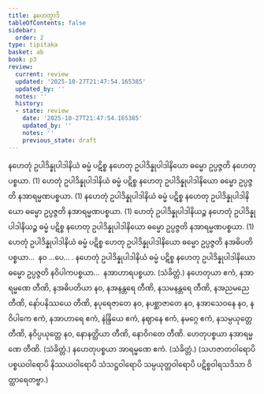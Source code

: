 ```yaml
---
title: နဟေတွာဒိ
tableOfContents: false
sidebar:
  order: 2
type: tipitaka
basket: ab
book: p3
review:
  current: review
  updated: '2025-10-27T21:47:54.165385'
  updated_by: ''
  notes: ''
  history:
  - state: review
    date: '2025-10-27T21:47:54.165385'
    updated_by: ''
    notes: ''
    previous_state: draft
---
```



<ReviewStatus review={frontmatter.review} showDetails={true} />

<HypothesisAnnotation frontmatter={frontmatter} />

<DynamicBreadcrumb />

<Division number="154" book="p3" e="ch" v="39" p="226">

<Paragraph number="273" book="p3">
နဟေတုံ ဥပါဒိန္နုပါဒါနိယံ ဓမ္မံ ပဋိစ္စ နဟေတု ဥပါဒိန္နုပါဒါနိယော ဓမ္မော ဥပ္ပဇ္ဇတိ နဟေတုပစ္စယာ. (1)
</Paragraph>

</Division>
<Division number="155" book="p3" e="ch" v="39" p="226">

<Paragraph number="274" book="p3">
ဟေတုံ ဥပါဒိန္နုပါဒါနိယံ ဓမ္မံ ပဋိစ္စ နဟေတု ဥပါဒိန္နုပါဒါနိယော ဓမ္မော ဥပ္ပဇ္ဇတိ နအာရမ္မဏပစ္စယာ. (1)
</Paragraph>

<Paragraph number="275" book="p3">
နဟေတုံ ဥပါဒိန္နုပါဒါနိယံ ဓမ္မံ ပဋိစ္စ နဟေတု ဥပါဒိန္နုပါဒါနိယော ဓမ္မော ဥပ္ပဇ္ဇတိ နအာရမ္မဏပစ္စယာ. (1)
</Paragraph>

<Paragraph number="276" book="p3">
ဟေတုံ ဥပါဒိန္နုပါဒါနိယဉ္စ နဟေတုံ ဥပါဒိန္နုပါဒါနိယဉ္စ ဓမ္မံ ပဋိစ္စ နဟေတု ဥပါဒိန္နုပါဒါနိယော ဓမ္မော ဥပ္ပဇ္ဇတိ နအာရမ္မဏပစ္စယာ. (1)
</Paragraph>

</Division>
<Division number="156" book="p3" e="ch" v="39" p="227">

<Paragraph number="277" book="p3">
ဟေတုံ ဥပါဒိန္နုပါဒါနိယံ ဓမ္မံ ပဋိစ္စ ဟေတု ဥပါဒိန္နုပါဒါနိယော ဓမ္မော ဥပ္ပဇ္ဇတိ နအဓိပတိပစ္စယာ…  နဝ …ပေ… .
</Paragraph>

</Division>
<Division number="157" book="p3" e="ch" v="39" p="227">

<Paragraph number="278" book="p3">
နဟေတုံ ဥပါဒိန္နုပါဒါနိယံ ဓမ္မံ ပဋိစ္စ နဟေတု ဥပါဒိန္နုပါဒါနိယော ဓမ္မော ဥပ္ပဇ္ဇတိ နဝိပါကပစ္စယာ…  နအာဟာရပစ္စယာ. (သံခိတ္တံ.)
</Paragraph>

</Division>
<Division number="158" book="p3" e="ch" v="39" p="227">

<Paragraph number="279" book="p3">
နဟေတုယာ ဧကံ, နအာရမ္မဏေ တီဏိ, နအဓိပတိယာ နဝ, နအနန္တရေ တီဏိ, နသမနန္တရေ တီဏိ, နအညမညေ တီဏိ, နော်ပနိဿယေ တီဏိ, နပုရေဇာတေ နဝ, နပစ္ဆာဇာတေ နဝ, နအာသေဝနေ နဝ, နဝိပါကေ ဧကံ, နအာဟာရေ ဧကံ, နဲန္ဒြိယေ ဧကံ, နဈာနေ ဧကံ, နမဂ္ဂေ ဧကံ, နသမ္ပယုတ္တေ တီဏိ, နဝိပ္ပယုတ္တေ နဝ, နောနတ္ထိယာ တီဏိ, နောဝိဂတေ တီဏိ.
</Paragraph>

<Paragraph number="280" book="p3">
ဟေတုပစ္စယာ နအာရမ္မဏေ တီဏိ. (သံခိတ္တံ.)
</Paragraph>

<Paragraph number="281" book="p3">
နဟေတုပစ္စယာ အာရမ္မဏေ ဧကံ. (သံခိတ္တံ.)
</Paragraph>

<Paragraph number="282" book="p3">
(သဟဇာတဝါရောပိ ပစ္စယဝါရောပိ နိဿယဝါရောပိ သံသဋ္ဌဝါရောပိ သမ္ပယုတ္တဝါရောပိ ပဋိစ္စဝါရသဒိသာ ဝိတ္ထာရေတဗ္ဗာ.)
</Paragraph>
</Division>